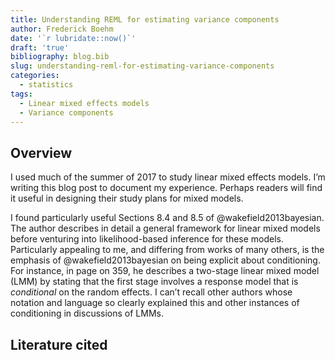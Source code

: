 ```yaml
---
title: Understanding REML for estimating variance components
author: Frederick Boehm
date: '`r lubridate::now()`'
draft: 'true'
bibliography: blog.bib
slug: understanding-reml-for-estimating-variance-components
categories:
  - statistics
tags:
  - Linear mixed effects models
  - Variance components
---
```


## Overview

I used much of the summer of 2017 to study linear mixed effects models. I'm writing this blog post to document my experience. Perhaps readers will find it useful in designing their study plans for mixed models.

I found particularly useful Sections 8.4 and 8.5 of @wakefield2013bayesian. The author describes in detail a general framework for linear mixed models before venturing into likelihood-based inference for these models. Particularly appealing to me, and differing from works of many others, is the emphasis of @wakefield2013bayesian on being explicit about conditioning. For instance, in page on 359, he describes a two-stage linear mixed model (LMM) by stating that the first stage involves a response model that is *conditional* on the random effects. I can't recall other authors whose notation and language so clearly explained this and other instances of conditioning in discussions of LMMs.



## Literature cited

